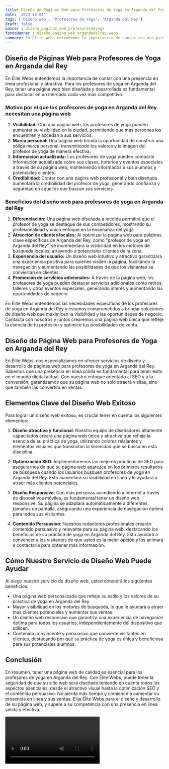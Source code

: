 ```yaml
---
title: Diseño de Páginas Web para Profesores de Yoga en Arganda del Rey
date: '2023-10-04'
tags: ['Diseño web', 'Profesores de Yoga', 'Arganda del Rey']
draft: false
banner : diseño_paginas_web_profesoresdeyoga
fondoBanner : diseño_pagina_web_argandadelrey.webp
summary: En Élite Webs entendemos la importancia de contar con una presencia en línea profesional y atractiva. Para los profesores de yoga en Arganda del Rey, tener una página web bien diseñada y desarrollada es fundamental para destacar en un mercado cada vez más competitivo. 
---
```


## Diseño de Páginas Web para Profesores de Yoga en Arganda del Rey

En Élite Webs entendemos la importancia de contar con una presencia en línea profesional y atractiva. Para los profesores de yoga en Arganda del Rey, tener una página web bien diseñada y desarrollada es fundamental para destacar en un mercado cada vez más competitivo. 

### Motivo por el que los profesores de yoga en Arganda del Rey necesitan una página web

1. **Visibilidad:** Con una página web, los profesores de yoga pueden aumentar su visibilidad en la ciudad, permitiendo que más personas los encuentren y accedan a sus servicios.
2. **Marca personal:** Una página web brinda la oportunidad de construir una sólida marca personal, transmitiendo los valores y la imagen del profesor de yoga de manera efectiva.
3. **Información actualizada:** Los profesores de yoga pueden compartir información actualizada sobre sus clases, horarios y eventos especiales a través de su página web, manteniendo informados a sus alumnos y potenciales clientes.
4. **Credibilidad:** Contar con una página web profesional y bien diseñada aumentará la credibilidad del profesor de yoga, generando confianza y seguridad en aquellos que buscan sus servicios.

### Beneficios del diseño web para profesores de yoga en Arganda del Rey

1. **Diferenciación:** Una página web diseñada a medida permitirá que el profesor de yoga se destaque de sus competidores, mostrando su profesionalidad y único enfoque en la enseñanza del yoga.
2. **Atracción de clientes locales:** Al optimizar la página web para palabras clave específicas de Arganda del Rey, como "profesor de yoga en Arganda del Rey", se incrementará la visibilidad en los motores de búsqueda locales, atrayendo a potenciales clientes de la zona.
3. **Experiencia del usuario:** Un diseño web intuitivo y atractivo garantizará una experiencia positiva para quienes visiten la página, facilitando la navegación y aumentando las posibilidades de que los visitantes se conviertan en clientes.
4. **Promoción de servicios adicionales:** A través de la página web, los profesores de yoga pueden destacar servicios adicionales como retiros, talleres y otros eventos especiales, generando interés y aumentando las oportunidades de negocio.

En Élite Webs entendemos las necesidades específicas de los profesores de yoga en Arganda del Rey y estamos comprometidos a brindar soluciones de diseño web que maximicen la visibilidad y las oportunidades de negocio. Contacta con nosotros y juntos crearemos una página web única que refleje la esencia de tu profesión y optimice tus posibilidades de venta.

<GifSeo />

<Cta />

## Diseño de Página Web para Profesores de Yoga en Arganda del Rey

En Élite Webs, nos especializamos en ofrecer servicios de diseño y desarrollo de páginas web para profesores de yoga en Arganda del Rey. Sabemos que una presencia en línea sólida es fundamental para tener éxito en el mundo digital actual. Con nuestro enfoque orientado al SEO y a la conversión, garantizamos que su página web no solo atraerá visitas, sino que también las convertirá en ventas.

## Elementos Clave del Diseño Web Exitoso

Para lograr un diseño web exitoso, es crucial tener en cuenta los siguientes elementos:

1. **Diseño atractivo y funcional**: Nuestro equipo de diseñadores altamente capacitados creará una página web única y atractiva que refleje la esencia de su práctica de yoga, utilizando colores relajantes y elementos visuales que transmitan la serenidad que se busca en esta disciplina.

2. **Optimización SEO**: Implementaremos las mejores prácticas de SEO para asegurarnos de que su página web aparezca en los primeros resultados de búsqueda cuando los usuarios busquen profesores de yoga en Arganda del Rey. Esto aumentará su visibilidad en línea y le ayudará a atraer más clientes potenciales.

3. **Diseño Responsive**: Con más personas accediendo a Internet a través de dispositivos móviles, es fundamental tener un diseño web responsive. Su página se adaptará automáticamente a diferentes tamaños de pantalla, asegurando una experiencia de navegación óptima para todos sus visitantes.

4. **Contenido Persuasivo**: Nuestros redactores profesionales crearán contenido persuasivo y relevante para su página web, destacando los beneficios de su práctica de yoga en Arganda del Rey. Esto ayudará a convencer a los visitantes de que usted es la mejor opción y los animará a contactarle para obtener más información.

## Cómo Nuestro Servicio de Diseño Web Puede Ayudar

Al elegir nuestro servicio de diseño web, usted obtendrá los siguientes beneficios:

- Una página web personalizada que refleje su estilo y los valores de su práctica de yoga en Arganda del Rey.
- Mayor visibilidad en los motores de búsqueda, lo que le ayudará a atraer más clientes potenciales y aumentar sus ventas.
- Un diseño web responsive que garantiza una experiencia de navegación óptima para todos los usuarios, independientemente del dispositivo que utilicen.
- Contenido convincente y persuasivo que convierte visitantes en clientes, destacando por qué su práctica de yoga es única y beneficiosa para sus potenciales alumnos.

## Conclusión

En resumen, tener una página web de calidad es esencial para los profesores de yoga en Arganda del Rey. Con Élite Webs, puede tener la seguridad de que su sitio web será diseñado teniendo en cuenta todos los aspectos esenciales, desde el atractivo visual hasta la optimización SEO y el contenido persuasivo. No pierda más tiempo y comience a aumentar su presencia en línea y sus ventas. Elija Élite Webs para el diseño y desarrollo de su página web, y supere a su competencia con una presencia en línea sólida y efectiva.

<Video />

<CtaBot job='Profesores de Yoga' city='Arganda del Rey'/>

<Gmaps query='Arganda del Rey+españa+maps' />